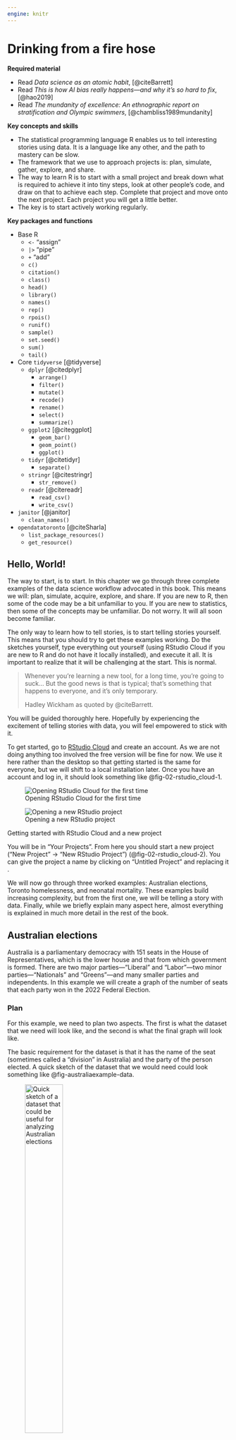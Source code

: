 ```yaml
---
engine: knitr
---
```


# Drinking from a fire hose {#sec-fire-hose}

**Required material**

- Read *Data science as an atomic habit*, [@citeBarrett]
- Read *This is how AI bias really happens---and why it's so hard to fix*, [@hao2019]
- Read *The mundanity of excellence: An ethnographic report on stratification and Olympic swimmers*, [@chambliss1989mundanity]

**Key concepts and skills**

- The statistical programming language R enables us to tell interesting stories using data. It is a language like any other, and the path to mastery can be slow.
- The framework that we use to approach projects is: plan, simulate, gather, explore, and share.
- The way to learn R is to start with a small project and break down what is required to achieve it into tiny steps, look at other people's code, and draw on that to achieve each step. Complete that project and move onto the next project. Each project you will get a little better. 
- The key is to start actively working regularly.

**Key packages and functions**

- Base R
  - `<-` "assign"
  - `|>` "pipe"
  - `+` "add"
  - `c()`
  - `citation()`
  - `class()`
  - `head()`
  - `library()`
  - `names()`
  - `rep()`
  - `rpois()`
  - `runif()`
  - `sample()`
  - `set.seed()`
  - `sum()`
  - `tail()`
- Core `tidyverse` [@tidyverse]
  - `dplyr` [@citedplyr]
    - `arrange()`
    - `filter()`
    - `mutate()`
    - `recode()`
    - `rename()`
    - `select()`
    - `summarize()`
  - `ggplot2` [@citeggplot]
    - `geom_bar()`
    - `geom_point()`
    - `ggplot()`
  - `tidyr` [@citetidyr]
    - `separate()`
  - `stringr` [@citestringr]
    - `str_remove()`
  - `readr` [@citereadr]
    - `read_csv()`
    - `write_csv()`
- `janitor` [@janitor]
  - `clean_names()`
- `opendatatoronto` [@citeSharla]
  - `list_package_resources()`
  - `get_resource()`

## Hello, World!

The way to start, is to start. In this chapter we go through three complete examples of the data science workflow advocated in this book. This means we will: plan, simulate, acquire, explore, and share. If you are new to R, then some of the code may be a bit unfamiliar to you. If you are new to statistics, then some of the concepts may be unfamiliar. Do not worry. It will all soon become familiar. 

The only way to learn how to tell stories, is to start telling stories yourself. This means that you should try to get these examples working. Do the sketches yourself, type everything out yourself (using RStudio Cloud if you are new to R and do not have it locally installed), and execute it all. It is important to realize that it will be challenging at the start. This is normal.

> Whenever you're learning a new tool, for a long time, you're going to suck... But the good news is that is typical; that's something that happens to everyone, and it's only temporary.
>
> Hadley Wickham as quoted by @citeBarrett.

You will be guided thoroughly here. Hopefully by experiencing the excitement of telling stories with data, you will feel empowered to stick with it.

To get started, go to [RStudio Cloud](https://rstudio.cloud/) and create an account. As we are not doing anything too involved the free version will be fine for now. We use it here rather than the desktop so that getting started is the same for everyone, but we will shift to a local installation later. Once you have an account and log in, it should look something like @fig-02-rstudio_cloud-1.

::: {#fig-openrstudio layout-ncol=2 layout-valign="bottom"}

![Opening RStudio Cloud for the first time](figures/02-rstudio_cloud-1.png){#fig-02-rstudio_cloud-1}

![Opening a new RStudio project](figures/02-rstudio_cloud-2.png){#fig-02-rstudio_cloud-2}

Getting started with RStudio Cloud and a new project
:::

You will be in "Your Projects". From here you should start a new project ("New Project" -> "New RStudio Project") (@fig-02-rstudio_cloud-2). You can give the project a name by clicking on "Untitled Project" and replacing it .

We will now go through three worked examples: Australian elections, Toronto homelessness, and neonatal mortality. These examples build increasing complexity, but from the first one, we will be telling a story with data. Finally, while we briefly explain many aspect here, almost everything is explained in much more detail in the rest of the book.


## Australian elections

Australia is a parliamentary democracy with 151 seats in the House of Representatives, which is the lower house and that from which government is formed. There are two major parties---"Liberal" and "Labor"---two minor parties---"Nationals" and "Greens"---and many smaller parties and independents. In this example we will create a graph of the number of seats that each party won in the 2022 Federal Election.

### Plan

For this example, we need to plan two aspects. The first is what the dataset that we need will look like, and the second is what the final graph will look like.

The basic requirement for the dataset is that it has the name of the seat (sometimes called a "division" in Australia) and the party of the person elected. A quick sketch of the dataset that we would need could look something like @fig-australiaexample-data.

::: {#fig-australiaexample layout-ncol=2 layout-valign="bottom"}

![Quick sketch of a dataset that could be useful for analyzing Australian elections](figures/number-of-seats.png){#fig-australiaexample-data width=45%}

![Quick sketch of a possible graph of the number of seats won by each party](figures/possible-seats.png){#fig-australiaexample-graph width=45%}

Sketches of a dataset and graph related to the Australian election
:::

We also need to plan the graph that we are interested in. Given we want to display the number of seats that each party won, a quick sketch of what we might aim for is @fig-australiaexample-graph.

### Simulate

We now simulate some data, to bring some specificity to our sketches.

To get started, within RStudio Cloud, make a new Quarto document ("File" -> "New File" -> "Quarto Document..."). Give it a title, such as "Exploring the 2022 Australian Election", and add your name as author. Leave the other options as their default, and then click "Create". For this example, we will put everything into this one Quarto document. You should save it as "australian_elections.qmd" ("File" -> "Save As...").

Remove almost all the default content, and then beneath the heading material create a new R code chunk ("Code" -> "Insert Chunk") and add preamble documentation that explains:

- the purpose of the document;
- the author and contact details;
- when the file was written or last updated; and
- pre-requisites that the file relies on. 


```r
#| eval: false
#| echo: true

#### Preamble ####
# Purpose: Read in data from the 2022 Australian Election and make a
# graph of the number of seats each party won.
# Author: Rohan Alexander
# Email: rohan.alexander@utoronto.ca
# Date: 1 July 2022
# Prerequisites: Need to know where to get Australian elections data.
```

In R, lines that start with "#" are comments. This means that they are not run as code by R, but are instead designed to be read by humans. Each line of this preamble should start with a "#". Also make it clear that this is the preamble section by surrounding that with "####". The result should look like @fig-quarto-australian-elections-3.

![Screenshot of australian_elections.qmd after initial set-up and with a premable](figures/02-rstudio_cloud-3.png){#fig-quarto-australian-elections-3 width=75% fig-align="center"}

After this we need to set-up the workspace. This involves installing and loading any packages that will be needed. A package only needs to be installed once for each computer, but needs to be loaded each time it is to be used. In this case we are going to use the `tidyverse` [@Wickham2017], and `janitor` [@janitor]. They will need to be installed because this is the first time they are being used, and then each will need to be loaded.

An example of installing the packages follows (excessive comments have been added to be clear about what is going on; in general, this level of commenting is unnecessary). Run this code by clicking the small green arrow associated with the R code chunk (@fig-quarto-australian-elections-4).

```r
#| eval: false
#| echo: true

#### Workspace set-up ####
install.packages("tidyverse") # Do this once per computer
install.packages("janitor") # This also
```

![Screenshot of australian_elections.qmd highlighting the green arrow to run the chunk](figures/02-rstudio_cloud-4.png){#fig-quarto-australian-elections-4 width=75% fig-align="center"}

Now that the packages are installed, they need to be loaded. As that installation step only needs to be done once per computer, that code can be commented out so that it is not accidentally run, but equally could just be removed.

```r
#| echo: true
#| eval: true
#| warning: false
#| message: false

#### Workspace set-up ####
# install.packages("tidyverse") # Could just be removed
# install.packages("janitor") # This also

library(tidyverse) # A collection of data-related packages
library(janitor) # Helps clean datasets
```

We can render the entire document by clicking "Render". When you do this, you may be asked to install some packages. If that happens, then you should agree to this. This will result in a HTML document.

For an introduction to the packages that were just installed, each package contains a help file that provides information about them and their functions. It can be accessed by prepending a question mark to the package name and then running that code in the console. For instance `?tidyverse`.

To simulate our data, we need to create a dataset with two columns: "Division" and "party", and some values for each. In the case of "Division" reasonable values would be a name of one of the 151 Australian divisions. In the case of "party" reasonable values would be one of the following five: "Liberal", "Labor", "National", "Green", "Other". Again, this code can be run by clicking the small green arrow associated with the R code chunk.

```r
#| echo: true
#| eval: true
#| warning: false
#| message: false

simulated_data <-
  tibble(
    # Use 1 through to 151 to represent each division
    "Division" = 1:151,
    # Randomly pick an options, with replacement, 151 times
    "Party" = sample(
      x = c(
        "Liberal",
        "Labor",
        "National",
        "Green",
        "Other"
      ),
      size = 151,
      replace = TRUE
    )
  )

simulated_data
```


At a certain point, your code will not run and you will want to ask others for help. Do not take a screenshot of a small snippet of the code and expect that someone will be able to help based on that. They, almost surely, cannot. Instead, you need to provide them with your whole script in a way that they can run. We will explain what GitHub is more completely in @sec-reproducible-workflows, but for now, if you need help, then you should blindly create a GitHub Gist which will enable you to share your code in a way that is more helpful than taking a screenshot. The first step is to create an account on [GitHub](https://github.com) (@fig-githubone). Thinking about an appropriate username is important because this will become part of your professional profile. So it would make sense to have a username that is professional, independent of any course, and ideally related to your real name. Then look for a "+" in the top right, and then select "New gist" (@fig-githubgistone).

::: {#fig-githubgist layout-ncol=2 layout-nrow=2 layout-valign="bottom"}

![GitHub sign-up screen](figures/github_1.png){#fig-githubone}

![New GitHub Gist](figures/githubgistone.png){#fig-githubgistone}

![Create a public GitHub Gist to share code](figures/githubgisttwo.png){#fig-githubgisttwo}

Creating a Gist to share code when asking for help
:::

From here you should add all of the code to that gist, not just the final bit that is giving an error. And give it a meaningful filename that includes ".R" at the end, for instance, "australian_elections.R". In @fig-githubgisttwo it will turn out that we have incorrect capitalization, `library(Tidyverse)` instead of `library(tidyverse)`.

Click "Create public gist". We can then share the URL to this Gist with whoever we are asking to help, explain what the problem is, and what we are trying to achieve. It will be much easier to help, because all the code is available.





### Acquire

Now we want to get the actual data. The data we need is from the Australian Electoral Commission (AEC), which is the non-partisan agency that organizes Australian federal elections. We can pass a page of their website to `read_csv()` from `readr` [@citereadr]. We do not need to explicitly load `readr` because it is part of the `tidyverse`. The `<-` or "assignment operator" is allocating the output of `read_csv()` to an object called "raw_elections_data". 

::: {.content-visible when-format="pdf"}

```r
#| eval: false
#| echo: true

#### Read in the data ####
raw_elections_data <-
  read_csv(
    file =
      paste0("https://results.aec.gov.au/27966/website/Downloads/",
             "HouseMembersElectedDownload-27966.csv"),
    show_col_types = FALSE,
    skip = 1
  )

# We have read the data from the AEC website. We may like to save
# it in case something happens or they move it.
write_csv(
  x = raw_elections_data,
  file = "australian_voting.csv"
)
```

:::

::: {.content-visible unless-format="pdf"}

```r
#| eval: false
#| echo: true

#### Read in the data ####
raw_elections_data <-
  read_csv(
    file = 
      "https://results.aec.gov.au/27966/website/Downloads/HouseMembersElectedDownload-27966.csv",
    show_col_types = FALSE,
    skip = 1
  )

# We have read the data from the AEC website. We may like to save
# it in case something happens or they move it.
write_csv(
  x = raw_elections_data,
  file = "australian_voting.csv"
)
```

:::

```r
#| eval: false
#| echo: false

# INTERNAL

raw_elections_data <-
  read_csv(
    file =
      "https://results.aec.gov.au/27966/website/Downloads/HouseMembersElectedDownload-27966.csv",
    show_col_types = FALSE,
    skip = 1
  )

write_csv(
  x = raw_elections_data,
  file = here::here("inputs/data/australian_voting.csv")
)
```


```r
#| eval: true
#| echo: false
#| warning: false

raw_elections_data <-
  read_csv(
    here::here("inputs/data/australian_voting.csv"),
    show_col_types = FALSE
  )
```

We can take a quick look at the dataset using `head()` which will show the first six rows, and `tail()` which will show the last six rows.

```r
head(raw_elections_data)
tail(raw_elections_data)
```

We need to clean the data so that we can use it. We are trying to make it similar to the dataset that we thought we wanted in the planning stage. While it is fine to move away from the plan, this needs to be a deliberate, reasoned, decision. After reading in the dataset that we saved, the first thing that we will do is adjust the names of the variables. We will do this using `clean_names()` from `janitor` [@janitor].

```r
#| echo: false
#| eval: true

#### Basic cleaning ####
raw_elections_data <-
  read_csv(
    file = here::here("inputs/data/australian_voting.csv"),
    show_col_types = FALSE
  )
```

```r
#| echo: true
#| eval: false

#### Basic cleaning ####
raw_elections_data <-
  read_csv(
    file = "australian_voting.csv",
    show_col_types = FALSE
  )
```

```r
#| echo: true
#| eval: true

# Make the names easier to type
cleaned_elections_data <-
  clean_names(raw_elections_data)

# Have a look at the first six rows
head(cleaned_elections_data)
```

The names are faster to type because RStudio will auto-complete them. To do this, we begin typing the name of a column and then use "tab" to complete it.

There are many columns in the dataset, and we are primarily interested in two: "division_nm", and "party_nm". We can choose certain columns of interest with `select()` from `dplyr` [@citedplyr] which we loaded as part of the `tidyverse`. The "pipe operator", `|>`, pushes the output of one line to be the first input of the function on the next line. 

```r
#| echo: true
#| eval: true

cleaned_elections_data <-
  cleaned_elections_data |>
  # Select only certain columns
  select(
    division_nm,
    party_nm
  )

# Have a look at the first six rows
head(cleaned_elections_data)
```

Some of the names of the columns are still not obvious because they are abbreviated. We can look at the names of the columns in this dataset with `names()`. And we can change the names using `rename()` from `dplyr` [@citedplyr].

```r
names(cleaned_elections_data)
```

```r
cleaned_elections_data <-
  cleaned_elections_data |>
  rename(
    division = division_nm,
    elected_party = party_nm
  )

head(cleaned_elections_data)
```

We could now look at the unique values in the "elected_party" column using `unique()`.

```r
cleaned_elections_data$elected_party |>
  unique()
```

<!-- We can see that we have the surname of the elected candidate, followed by a comma, followed by their first name, followed by a space, followed by the name of the party in both English and French, separated by a slash. We can break-up this column into its pieces using `separate()` from `tidyr` [@citetidyr]. -->

<!-- ```{r} -->
<!-- cleaned_elections_data <-  -->
<!--   cleaned_elections_data |>  -->
<!--   # Separate the column into two based on the slash -->
<!--   separate(col = elected_candidate, -->
<!--            into = c("Other", "party"), -->
<!--            sep = "/") |>  -->
<!--   # Remove the "Other" column -->
<!--   select(-other) -->

<!-- head(cleaned_elections_data) -->
<!-- ``` -->

As there is more detail in this than we wanted, we may want to simplify the party names to match what we simulated, using `recode()` from `dplyr` [@citedplyr].

```r
cleaned_elections_data <-
  cleaned_elections_data |>
  mutate(
    elected_party =
      recode(
        elected_party,
        "Australian Labor Party" = "Labor",
        "Liberal National Party of Queensland" = "Liberal",
        "The Nationals" = "Nationals",
        "The Greens" = "Greens",
        "Independent" = "Other",
        "Katter's Australian Party (KAP)" = "Other",
        "Centre Alliance" = "Other"
      )
  )

head(cleaned_elections_data)
```

Our data now matches our plan (@fig-australiaexample-data) pretty well. For every electoral division we have the party of the person that won it. 

Having now nicely cleaned the dataset, we should save it, so that we can start with that cleaned dataset in the next stage. We should make sure to save it under a new file name so we are not replacing the raw data, and so that it is easy to identify the cleaned dataset later.

```r
#| echo: true
#| eval: false

write_csv(
  x = cleaned_elections_data,
  file = "cleaned_elections_data.csv"
)
```

```r
#| echo: false
#| eval: true

write_csv(
  cleaned_elections_data,
  here::here("outputs/data/cleaned_elections_data.csv")
)
```

### Explore 

We may now like to explore the dataset that we created. One way to better understand a dataset is to make a graph. In particular, here we would like to build the graph that we planned in @fig-australiaexample-graph.

First, we read in the dataset that we just created. 

```r
#| echo: false
#| eval: true

# Internal
cleaned_elections_data <-
  read_csv(
    file = "outputs/data/cleaned_elections_data.csv",
    show_col_types = FALSE
  )
```

```r
#| echo: true
#| eval: false

#### Read in the data ####
cleaned_elections_data <-
  read_csv(
    file = "cleaned_elections_data.csv",
    show_col_types = FALSE
  )
```

We can get a quick count of how many seats each party won using `count()` from `dplyr` [@citedplyr].

```r
#| echo: true
#| eval: true
#| warning: false

cleaned_elections_data |>
  count(elected_party)
```

To build the graph that we are interested in, we use `ggplot2` [@citeggplot] which is part of the `tidyverse`. The key aspect of this package is that we build graphs by adding layers using "+", which we call the "add operator". In particular we will create a bar chart using `geom_bar()` from `ggplot2` [@citeggplot].

```r
#| echo: true
#| eval: true
#| warning: false

cleaned_elections_data |>
  ggplot(aes(x = elected_party)) + # aes abbreviates "aesthetics" 
  # and enables us to specify the x axis variable
  geom_bar()
```

This accomplishes what we set out to do. But we can make it look a bit nicer by modifying the default options and improving the labels (@fig-canadanice).

```r
#| label: fig-canadanice
#| echo: true
#| eval: true
#| warning: false
#| fig-cap: "Number of seats won, by political party, at the 2022 Australian Federal Election"

cleaned_elections_data |>
  ggplot(aes(x = elected_party)) +
  geom_bar() +
  theme_minimal() + # Make the theme neater
  labs(
    x = "Party",
    y = "Number of seats"
  ) # Make the labels more meaningful
```


### Share

To this point we have downloaded some data, cleaned it, and made a graph. We would typically need to communicate what we have done at some length. In this case, we can write a few paragraphs about what we did, why we did it, and what we found to conclude our workflow. An example follows.

> Australia is a parliamentary democracy with 151 seats in the House of Representatives, which is the house from which government is formed. There are two major parties---"Liberal" and "Labor"---two minor parties---"Nationals" and "Greens"---and many smaller parties. The 2022 Federal Election occurred on 21 May, and around 15 million votes were cast. We were interested in the number of seats that were won by each party.
>
> We downloaded the results, on a seat-specific basis, from the Australian Electoral Commission website. We cleaned and tidied the dataset using the statistical programming language R [@citeR] including the `tidyverse` [@tidyverse] and `janitor` [@janitor]. We then created a graph of the number of seats that each political party won (@fig-canadanice).
>
> We found that the Labor Party won 77 seats, followed by the Liberal Party with 48 seats. The minor parties won the following number of seats: Nationals, 10 seats and the Greens, 4 seats. Finally, there were 10 Independents elected as well as candidates from a few other parties.
>
> The distribution of seats is skewed toward the two major parties which could reflect relatively stable preferences on the part of Australian voters, or possibly inertia due to the benefits of already being a major party such a national network and funding, or some other reason. A better understanding of the reasons for this distribution are of interest in future work. While the dataset consists of everyone who voted, it worth noting that in Australia some are systematically excluded from voting; and it is much difficult for some to vote than others.


## Toronto homelessness

Toronto has a large homeless population [@torontohomeless]. Freezing winters mean it is important there are enough places in shelters. In this example we will make a table of shelter usage in 2021 to compare average use in each month. Our expectation is that there is greater usage in the colder months, for instance, December, compared with warmer months, for instance, July.


### Plan

The dataset that we are interested in would need to have date, the shelter, and the number of beds that were occupied that night. A quick sketch of a dataset that would work is @fig-torontohomeless-data.

::: {#fig-torontohomeless layout-ncol=2}

![Quick sketch of a dataset that could be useful for understanding shelter usage in Toronto](figures/IMG_1817.png){#fig-torontohomeless-data width=50%}

![Quick sketch of a table of the average number of beds occupied each month](figures/IMG_1818.png){#fig-torontohomeless-table width=50%}

Sketches of a dataset and table related to the homelessness in Toronto
:::

We are interested in creating a table that has the monthly average number of beds occupied each night. The table would probably look something like @fig-torontohomeless-table.


### Simulate

The next step is to simulate some data that could resemble our dataset. Simulation provides us with an opportunity to think deeply about our data generating process.

In RStudio Cloud make a new Quarto Document, save it, and make a new R code chunk and add preamble documentation. Then install and/or load the packages that are needed. We will again use `tidyverse` [@Wickham2017], and `janitor` [@janitor]. As those were installed earlier, they do not need to be installed again. In this example we will also use `lubridate` [@GrolemundWickham2011], which is part of the `tidyverse` and so it does not need to be installed independently. We will also use `opendatatoronto` [@citeSharla], and `knitr` [@citeknitr] and these will need to be installed. 

```r
#| eval: false
#| echo: true

#### Preamble ####
# Purpose: Get data on 2021 homeless shelter usage and make table
# Author: Rohan Alexander
# Email: rohan.alexander@utoronto.ca
# Date: 1 July 2022
# Prerequisites: -

#### Workspace set-up ####
install.packages("opendatatoronto")
install.packages("lubridate")
install.packages("knitr")

library(knitr)
library(janitor)
library(lubridate)
library(opendatatoronto)
library(tidyverse)
```

```r
#| echo: false
#| eval: true
#| warning: false
#| message: false

library(knitr)
library(janitor)
library(lubridate)
library(opendatatoronto)
library(tidyverse)
```

To add a bit more detail to the earlier example, packages contain code that other people have written. There are a few common ones that you will see regularly, especially the `tidyverse`. To use a package, we must first install it and then we need to load it. A package only needs to be installed once per computer but must be loaded every time. This means the packages that we installed earlier do not need to be reinstalled here.

:::{.callout-note}
## Shoulders of giants

Dr Robert Gentleman and Dr Ross Ihaka are the co-creators of R. 

After taking a PhD in Statistics from the University of Washington in 1988, Robert moved to the University of Auckland, then went onto various roles including 23andMe and is now the Executive Director of the Center for Computational Biomedicine at Harvard Medical School. 

Ross took a PhD in Statistics from the University of California, Berkeley, in 1985, a thesis titled 'Ruaumoko', which is the Māori god of earthquakes. He then moved to the University of Auckland where he remained for his entire career. He was awarded the Pickering Medal in 2008 by the Royal Society of New Zealand Te Apārangi.
:::

Given that people freely gave up their time to make R and the packages that we use, it is important to cite them. To get the information that is needed, we use `citation()`. When run without any arguments, that provides the citation information for R itself, and when run with an argument that is the name of a package, it provides the citation information for that package.

```r
citation() # Get the citation information for R
citation("ggplot2") # Get citation information for a package
```

Turning to the simulation, we need three columns: "date", "shelter", and "occupancy". This example will build on the earlier one by adding a seed using `set.seed()`. A seed enables us to always generate the same random data whenever we run the same code. Any integer can be used as the seed. In this case the seed will be 853. If you use that as your seed, then you should get the same random numbers as in this example. If you use a different seed, then you should expect different random numbers. Finally, we use `rep()` to repeat something a certain number of times. For instance, we repeat "Shelter 1", 365 times which accounts for about a year.

```r
#| echo: true
#| eval: true
#| warning: false
#| message: false

#### Simulate ####
set.seed(853)

simulated_occupancy_data <-
  tibble(
    date = rep(x = as.Date("2021-01-01") + c(0:364), times = 3),
    # Based on Eddelbuettel: https://stackoverflow.com/a/21502386
    shelter = c(
      rep(x = "Shelter 1", times = 365),
      rep(x = "Shelter 2", times = 365),
      rep(x = "Shelter 3", times = 365)
    ),
    number_occupied =
      rpois(
        n = 365 * 3,
        lambda = 30
      ) # Draw 1,095 times from the Poisson distribution
  )

head(simulated_occupancy_data)
```

In this simulation we first create a list of all the dates in 2021. We repeat that list three times. We assume data for three shelters for every day of the year. To simulate the number of beds that are occupied each night, we draw from a Poisson distribution, assuming a mean number of 30 beds occupied per shelter, although this is just an arbitrary choice. By way of background, a Poisson distribution is often used when we have count data, and we return to it in @sec-its-just-a-linear-model. 

### Acquire

We use data made available about Toronto homeless shelters by the City of Toronto. The premise of the data is that each night at 4am a count is made of the occupied beds. To access the data, we use `opendatatoronto` [@citeSharla] and then save our own copy. 


::: {.content-visible when-format="pdf"}

```r
#| eval: false
#| echo: true

#### Acquire ####
toronto_shelters <-
  # Each package is associated with a unique id  found in the "For 
  # Developers" tab of the relevant page from Open Data Toronto
  list_package_resources("21c83b32-d5a8-4106-a54f-010dbe49f6f2") |>
  # Within that package, we are interested in the 2021 dataset
  filter(name == 
    "daily-shelter-overnight-service-occupancy-capacity-2021") |>
  # Having reduced the dataset to one row we can get the resource
  get_resource()

write_csv(
  x = toronto_shelters,
  file = "toronto_shelters.csv"
)

head(toronto_shelters)
```

:::

::: {.content-visible unless-format="pdf"}

```r
#| eval: false
#| echo: true

#### Acquire ####
toronto_shelters <-
  # Each package is associated with a unique id  found in the "For 
  # Developers" tab of the relevant page from Open Data Toronto
  # https://open.toronto.ca/dataset/daily-shelter-overnight-service-occupancy-capacity/
  list_package_resources("21c83b32-d5a8-4106-a54f-010dbe49f6f2") |>
  # Within that package, we are interested in the 2021 dataset
  filter(name == 
    "daily-shelter-overnight-service-occupancy-capacity-2021") |>
  # Having reduced the dataset to one row we can get the resource
  get_resource()

write_csv(
  x = toronto_shelters,
  file = "toronto_shelters.csv"
)

head(toronto_shelters)
```

:::



```r
#| eval: false
#| echo: false
#| warning: false

write_csv(
  x = toronto_shelters,
  file = here::here("inputs/data/toronto_shelters.csv")
)
```

```r
#| eval: true
#| echo: false
#| warning: false

toronto_shelters <-
  read_csv(
    here::here("inputs/data/toronto_shelters.csv"),
    show_col_types = FALSE
  )

head(toronto_shelters)
```

Not much needs to be done to this to make it similar to the dataset that we were interested in (@fig-torontohomeless-data). We need to change the names to make them easier to type using `clean_names()`, and reduce the columns to only those that are relevant using `select()`. 

```r
toronto_shelters_clean <-
  clean_names(toronto_shelters) |>
  select(occupancy_date, id, occupied_beds)

head(toronto_shelters_clean)
```

All that remains is to save the cleaned dataset.

```r
#| eval: false
#| echo: true
#| warning: false

write_csv(
  x = toronto_shelters_clean,
  file = "cleaned_toronto_shelters.csv"
)
```

```r
#| eval: true
#| echo: false
#| warning: false

write_csv(
  x = toronto_shelters_clean,
  file = here::here("outputs/data/cleaned_toronto_shelters.csv")
)
```

### Explore

First, we load the dataset that we just created. 

```r
#| echo: false
#| eval: true

toronto_shelters_clean <-
  read_csv(
    "outputs/data/cleaned_toronto_shelters.csv",
    show_col_types = FALSE
  )
```

```r
#| echo: true
#| eval: false

#### Explore ####
toronto_shelters_clean <-
  read_csv(
    "cleaned_toronto_shelters.csv",
    show_col_types = FALSE
  )
```

The dataset contains records on a daily basis for each shelter. We are interested in understanding average usage for each month. To do this, we need to add a month column, which we do using `month()` from `lubridate` [@GrolemundWickham2011]. By default, `month()` provides the number of the month, and so we include two arguments "label" and "abbr" to get the full name of the month. We remove rows that do not have any data for the number of beds using `drop_na()` from `tidyr`, which is part of the `tidyverse`. We will do this here unthinkingly just because our focus is on getting started, but this is an important decision that we talk more about in @sec-farm-data and would normally require extensive justification. And we then create a summary statistic on the basis of monthly groups, using `summarize()` from `dplyr` [@citedplyr]. We use `kable()` from `knitr` [@citeknitr] to create a table.

```r
toronto_shelters_clean |>
  mutate(occupancy_month = month(
    occupancy_date,
    label = TRUE,
    abbr = FALSE
  )) |>
  drop_na(occupied_beds) |> # We only want rows that have data
  group_by(occupancy_month) |> # We want the occupancy by month
  summarize(number_occupied = mean(occupied_beds)) |>
  kable()
```

As with before, this looks fine, and achieves what we set out to do. But we can make some tweaks to the defaults to make it look even better (@tbl-homelessoccupancy). We can add a caption, make the column names easier to read, only show an appropriate level of decimal places, and improve the formatting.

```r
#| label: tbl-homelessoccupancy
#| tbl-cap: "Homeless shelter usage in Toronto in 2021"

toronto_shelters_clean |>
  mutate(occupancy_month = month(
    occupancy_date,
    label = TRUE,
    abbr = FALSE
  )) |>
  drop_na(occupied_beds) |>
  group_by(occupancy_month) |>
  summarize(number_occupied = mean(occupied_beds)) |>
  kable(
    col.names = c(
      "Month",
      "Average daily number of occupied beds"
    ),
    digits = 1,
    booktabs = TRUE,
    linesep = ""
  )
```


### Share

We need to write a few brief paragraphs about what we did, why we did it, and what we found to sum up our work. An example follows.

> Toronto has a large homeless population. Freezing winters mean it is critical there are enough places in shelters. We are interested to understand how usage of shelters changes in colder months, compared with warmer months. 
> 
> We use data provided by the City of Toronto about Toronto homeless shelter bed occupancy. Specifically, at 4am each night a count is made of the occupied beds. We are interested in averaging this over the month. We cleaned, tidied, and analyzed the dataset using the statistical programming language R [@citeR] as well as the `tidyverse` [@Wickham2017], `janitor` [@janitor], `opendatatoronto` [@citeSharla], `lubridate` [@GrolemundWickham2011], and `knitr` [@citeknitr]. We then made a table of the average number of occupied beds each night for each month (@tbl-homelessoccupancy).
> 
> We found that the daily average number of occupied beds was higher in December 2021 than July 2021, with 34 occupied beds in December, compared with 30 in July (@tbl-homelessoccupancy). More generally, there was a steady increase in the daily average number of occupied beds between July and December, with a slight overall increase each month. 
>
> The dataset is on the basis of shelters, and so our results may be skewed by changes that are specific to especially large or small shelters. It may be that specific shelters are particularly attractive in colder months. Additionally, we were concerned with counts of the number of occupied beds, but if the supply of beds changes over the season, then an additional statistic of interest would be proportion occupied.

Although this example is only a few paragraphs, it could be reduced to form an abstract, or increased to form a full report, for instance, by expanding each paragraph into a section. The first paragraph is a general overview, the second focuses on the data, the third on the results, and the fourth is a discussion. 


## Neonatal mortality

Neonatal mortality refers to a death that occurs within the first month of life, and in particular, the neonatal mortality rate (NMR) is the number of neonatal deaths per 1,000 live births [@unigme]. The Third Sustainable Development Goal calls for a reduction in NMR to 12. In this example we will create a graph of the estimated NMR for the past fifty years for: Argentina, Australia, Canada, and Kenya.

### Plan

For this example, we need to think about what our dataset should look like, and what the graph should look like.

The dataset needs to have columns that specify the country, and the year. It also needs to have a column with the NMR estimate for that year for that country. Roughly, it should look like @fig-nmrexample-data.

::: {#fig-nmrexample layout-ncol=2}

![Quick sketch of a potentially useful NMR dataset](figures/IMG_1812.png){#fig-nmrexample-data width=40%}

![Quick sketch of a graph of NMR by country over time](figures/IMG_1813.png){#fig-nmrexample-graph width=50%}

Sketches of a dataset and graph related to the neonatal mortality rate (NMR)
:::

We are interested to make a graph with year on the x-axis and estimated NMR on the y-axis. Each country should have its own series. A quick sketch of what we are looking for is @fig-nmrexample-graph.

### Simulate

We would like to simulate some data that aligns with our plan. In this case we will need three columns: country, year, and NMR.

Within RStudio Cloud, make a new Quarto Document and save it. Add preamble documentation and set-up the workspace. We will use `tidyverse` [@Wickham2017], `janitor` [@janitor], and `lubridate` [@GrolemundWickham2011].

```r
#| eval: false
#| echo: true

#### Preamble ####
# Purpose: Obtain and prepare data about neonatal mortality for four
# countries for the past fifty years and create a graph.
# Author: Rohan Alexander
# Email: rohan.alexander@utoronto.ca
# Date: 1 July 2022
# Prerequisites: -

#### Workspace set-up ####
library(janitor)
library(lubridate)
library(tidyverse)
```

```r
#| echo: false
#| eval: true
#| warning: false
#| message: false

library(janitor)
library(lubridate)
library(tidyverse)
```

The code contained in packages can change from time to time as the authors update it and release new versions. We can see which version of a package we are using with `packageVersion()`. For instance, we are using version 1.3.1 of the `tidyverse` and version 2.1.0 of `janitor`.

```r
packageVersion("tidyverse")
packageVersion("janitor")
```

To update the version of all of the packages that we have installed, we use `update.packages()`. We can use `tidyverse_update()` to just install the `tidyverse` packages.

```r
#| echo: true
#| eval: false
#| warning: false
#| message: false

update.packages()
```

This does not need to be run, say, every day, but from time-to-time it is worth updating packages. While many packages take care to ensure backward compatibility, at a certain point this does not become reasonable, and so it is important to be aware that updating packages can result in old code needing to be re-written. There are tools aimed at loading particular versions to help reproducibility which we cover in @sec-reproducible-workflows.

Returning to the simulation, we repeat the name of each country 50 times with `rep()`, and enable the passing of 50 years. Finally, we draw from the uniform distribution with `runif()` to simulate an estimated NMR value for that year for that country.

```r
#| echo: true
#| eval: true
#| warning: false
#| message: false

#### Simulate data ####
set.seed(853)

simulated_nmr_data <-
  tibble(
    country =
      c(
        rep("Argentina", 50),
        rep("Australia", 50),
        rep("Canada", 50),
        rep("Kenya", 50)
      ),
    year =
      rep(c(1971:2020), 4),
    nmr =
      runif(
        n = 200,
        min = 0,
        max = 100
      )
  )

head(simulated_nmr_data)
```

While this simulation works, it would be time-consuming and error-prone if we decided that instead of fifty years, we were interested in simulating, say, sixty years. One way to make this easier is to replace all instances of 50 with a variable.

```r
#| echo: true
#| eval: true
#| warning: false
#| message: false

#### Simulate data ####
set.seed(853)

number_of_years <- 50

simulated_nmr_data <-
  tibble(
    country =
      c(
        rep("Argentina", number_of_years),
        rep("Australia", number_of_years),
        rep("Canada", number_of_years),
        rep("Kenya", number_of_years)
      ),
    year =
      rep(c(1:number_of_years + 1970), 4),
    nmr =
      runif(
        n = number_of_years * 4,
        min = 0,
        max = 100
      )
  )

head(simulated_nmr_data)
```

The result will be the same, but now if we want to change from fifty to sixty years, we only have to make the change in one place.

We can have confidence in this simulated dataset because it is relatively straight-forward, and we wrote the code for it. But when we turn to the real dataset, it is more difficult to be sure that it is what it claims to be. Even if we trust the data, it is important that we can share that confidence with others. One way forward is to establish some checks that prove our data are as they should be. For instance, we expect: 

1. That "country" is exclusively one of these four: "Argentina", "Australia", "Canada", or "Kenya".
2. Conversely, "country" contains all those four countries.
3. That "year" is no smaller than 1971 and no larger than 2020, and is an integer, not a letter or a number with decimal places.
4. That "nmr" is a value somewhere between 0 and 1,000, and is a number.

We can write a series of tests based on these features, that we expect that dataset to pass.

```r
simulated_nmr_data$country |>
  unique() == c(
  "Argentina",
  "Australia",
  "Canada",
  "Kenya"
)

simulated_nmr_data$country |>
  unique() |>
  length() == 4

simulated_nmr_data$year |> min() == 1971

simulated_nmr_data$year |> max() == 2020

simulated_nmr_data$nmr |> min() >= 0

simulated_nmr_data$nmr |> max() <= 1000

simulated_nmr_data$nmr |> class() == "numeric"
```

Having passed these tests, we can have confidence in the simulated dataset. More importantly, we can apply these tests to the real dataset. This enables us to have greater confidence in that dataset and to share that confidence with others.

### Acquire

The UN Inter-agency Group for Child Mortality Estimation (IGME) [provides](https://childmortality.org/) estimates of the NMR that we can download and save.


::: {.content-visible when-format="pdf"}

```r
#| eval: false
#| echo: true
#| warning: false

#### Acquire data ####
raw_igme_data <-
  read_csv(
    file =
      paste0("https://childmortality.org/",
             "wp-content/uploads/2021/09/UNIGME-2021.csv"),
    show_col_types = FALSE
  )

write_csv(
  x = raw_igme_data,
  file = "igme.csv"
)
```

:::

::: {.content-visible unless-format="pdf"}

```r
#| eval: false
#| echo: true
#| warning: false

#### Acquire data ####
raw_igme_data <-
  read_csv(
    file =
      "https://childmortality.org/wp-content/uploads/2021/09/UNIGME-2021.csv",
    show_col_types = FALSE
  )

write_csv(
  x = raw_igme_data,
  file = "igme.csv"
)
```

:::



```r
#| eval: true
#| echo: false
#| warning: false

raw_igme_data <-
  read_csv(
    here::here("dont_push/igme.csv"),
    show_col_types = FALSE
  )
```

With established data, such as this, it can be useful to examine the codebook of reference materials about the data. In this case, a codebook is available [here](https://childmortality.org/wp-content/uploads/2021/03/CME-Info_codebook_for_downloads.xlsx). After this we can take a quick look at the dataset to get a better sense of it. We might be interested in what the dataset seems to look like (using `head()` and `tail()`), and what the names of the columns are (using `names()`).

```r
head(raw_igme_data)
names(raw_igme_data)
```

We would like to clean up the names and only keep the rows and columns that we are interested in. Based on our plan, we are interested in rows where "Sex" is "Total", "Series Name" is "UN IGME estimate", "Geographic area" is one of "Argentina", "Australia", "Canada", and "Kenya", and the "Indicator" is "Neonatal mortality rate". After this we are interested in just a few columns: "geographic_area", "time_period", and "obs_value".

```r
#| echo: true
#| eval: true

cleaned_igme_data <-
  clean_names(raw_igme_data) |>
  filter(
    sex == "Total",
    series_name == "UN IGME estimate",
    geographic_area %in%
      c("Argentina", "Australia", "Canada", "Kenya"),
    indicator == "Neonatal mortality rate"
  ) |>
  select(
    geographic_area,
    time_period,
    obs_value
  )

head(cleaned_igme_data)
```

Finally, we need to fix two final aspects: the class of "time_period" is character when we need it to be a year, and the name of "obs_value" should be "nmr" to be more informative.

```r
cleaned_igme_data <-
  cleaned_igme_data |>
  mutate(
    time_period = str_remove(time_period, "-06"),
    time_period = as.integer(time_period)
  ) |>
  filter(time_period >= 1971) |>
  rename(
    nmr = obs_value,
    year = time_period,
    country = geographic_area
  )

head(cleaned_igme_data)
```

Finally, we can check that our dataset passes the tests that we developed based on the simulated dataset.

```r
# Test the cleaned dataset
cleaned_igme_data$country |>
  unique() == c(
  "Argentina",
  "Australia",
  "Canada",
  "Kenya"
)

cleaned_igme_data$country |>
  unique() |>
  length() == 4

cleaned_igme_data$year |> min() == 1971

cleaned_igme_data$year |> max() == 2020

cleaned_igme_data$nmr |> min() >= 0

cleaned_igme_data$nmr |> max() <= 1000

cleaned_igme_data$nmr |> class() == "numeric"
```

All that remains is to save the nicely cleaned dataset.

```r
#| eval: false
#| echo: true
#| warning: false

write_csv(
  x = cleaned_igme_data,
  file = "cleaned_igme_data.csv"
)
```

```r
#| eval: true
#| echo: false
#| warning: false

write_csv(
  x = cleaned_igme_data,
  file = here::here("outputs/data/cleaned_igme_data.csv")
)
```

### Explore

We would like to make a graph of estimated NMR using the cleaned dataset. First, we read in the dataset.

```r
#| echo: false
#| eval: true

cleaned_igme_data <-
  read_csv(
    "outputs/data/cleaned_igme_data.csv",
    show_col_types = FALSE
  )
```

```r
#| echo: true
#| eval: false

#### Explore ####
cleaned_igme_data <-
  read_csv(
    file = "cleaned_igme_data.csv",
    show_col_types = FALSE
  )
```

We can now make the graph that we are interested in (@fig-nmrgraph). We are interested in showing how NMR has changed over time and the differences between countries.

```r
#| label: fig-nmrgraph
#| echo: true
#| eval: true
#| warning: false
#| fig-cap: "Neonatal Mortality Rate (NMR), for Argentina, Australia, Canada, and Kenya (1971-2020)"

cleaned_igme_data |>
  ggplot(aes(x = year, y = nmr, color = country)) +
  geom_point() +
  theme_minimal() +
  labs(
    x = "Year",
    y = "Neonatal Mortality Rate (NMR)",
    color = "Country"
  ) +
  scale_color_brewer(palette = "Set1")
```


### Share

To this point we downloaded some data, cleaned it, wrote some tests, and made a graph. We would typically need to communicate what we have done at some length. In this case, we will write a few paragraphs about what we did, why we did it, and what we found. 

> Neonatal mortality refers to a death that occurs within the first month of life. In particular, the neonatal mortality rate (NMR) is the number of neonatal deaths per 1,000 live births. We obtain estimates for NMR for four countries---Argentina, Australia, Canada, and Kenya---over the past fifty years.
> 
> The UN Inter-agency Group for Child Mortality Estimation (IGME) provides estimates of the NMR at the website: https://childmortality.org/. We downloaded their estimates then cleaned and tidied the dataset using the statistical programming language R [@citeR].
> 
> We found considerable change in the estimated NMR over time and between the four countries of interest (@fig-nmrgraph). We found that the 1970s tended to be associated with reductions in the estimated NMR. Australia and Canada were estimated to have a low NMR at that point and remained there through 2020, with further slight reductions. The estimates for Argentina and Kenya continued to have substantial reductions through 2020.
> 
> Our results suggest considerable improvements in estimated NMR over time. But it is worth emphasizing that estimates of the NMR are based on a statistical model and underlying data. The dual burden of data is that often high-quality data are less easily available for groups, in this case countries, with worse outcomes. Our conclusions are subject to the model that underpins the estimates, and the quality of the underlying data and we did not independently verify either of these. 



## Concluding remarks

We have covered a lot of ground in this chapter, and it is normal to have not followed it all if you are new to R. The best way to proceed would be to go through each of the three case-studies in your own time. Type all the code out yourself, rather than copy-pasting, and run it bit by bit, even if you do not entirely understand what it is doing. Then try to add your own comments to it.

It is also the case that it is not necessary to fully understand everything in this chapter at this point. Some students find it best to continue going through the next few chapters of this book, and return to this one from time to time.



## Exercises and tutorial

### Exercises {.unnumbered}

1. *(Plan)* Consider the following scenario: *Every day for a year a person records whether they donated $1, $2, or $3, to a homeless person that they pass as they leave their apartment building.* Please sketch what that dataset could look like, and then sketch a graph that you could build to show all observations.
2. *(Simulate)* Please further consider the scenario described and decide which of the following could be used to simulate the situation (select all that apply)?
    a. `runif(n = 365, min = 1, max = 3) |> floor()`
    b.  `runif(n = 365, min = 1, max = 4) |> floor()`
    c.  `sample(x = 1:3, size = 365, replace = TRUE)`
    d. `sample(x = 1:3, size = 365, replace = FALSE)`
3. *(Acquire)* Please identify one possible source of actual data about the amount of money that is donated to charity in a country that you are interested in.
4. *(Explore)* Assume that `ggplot2` is loaded and the dataset "donations" has the column "amount". Which of the following would result in a bar chart (pick one)?
    a.  `donations |> geom_bar(aes(x = amount)) + ggplot()`
    b. `amount |> geom_bar(aes(x = donations)) + ggplot()`
    c. `donations |> ggplot(aes(x = amount)) + geom_bar()`
    d. `amount |> ggplot(aes(x = donations)) + geom_bar()`
5. *(Communicate)* Please write two paragraphs as if you had gathered data from that source, and had built a graph. The exact details contained in the paragraphs do not have to be factual (i.e. you do not actually have to get the data nor create the graphs).
6. Following @citeBarrett, please write a stack of four or five atomic habits, related to learning data science, that you could implement this week.
7. What is not one of the four challenges for mitigating bias mentioned in @hao2019 (pick one)? 
    a. Unknown unknowns. 
    b. Imperfect processes. 
    c. The definitions of fairness. 
    d. Lack of social context. 
    e. Disinterest given profit considerations.
8. When was the dataset that underpins @chambliss1989mundanity collected (pick one)? 
    a. August 1983 to August 1984
    b. January 1983 to August 1984
    c. January 1983 to January 1984
    d. August 1983 to January 1984
9. When @chambliss1989mundanity talks of stratification, what is he talking about?
10. How does @chambliss1989mundanity define "excellence" (pick one)?
    a. Prolonged performance at world-class level.
    b. All Olympic medal winners.
    c. Consistent superiority of performance.
    d. All national-level athletes.
11. Think about the following quote from @chambliss1989mundanity [p.81] and list three small skills or activities that could help you achieve excellence in data science.

> Excellence is mundane. Superlative performance is really a confluence of dozens of small skills or activities, each one learned or stumbled upon, which have been carefully drilled into habit and then are fitted together in a synthesized whole. There is nothing extraordinary or super-human in any one of those actions; only the fact that they are done consistently and correctly, and all together, produce excellence.

12. Which of the following are arguments for `read_csv()` from `readr` [@citereadr] (select all that apply)? (Hint: You can access the help for the function with `?readr::read_csv()`.)
    a. "all_cols"
    b. "file"
    c. "show_col_types"
    d. "number"
13. We used `rpois()` and `runif()` to draw from the Poisson and Uniform distributions, respectively. Which of the following can be used to draw from the Normal and Binomial distributions (select all that apply)?
    a. `rnormal()` and `rbinom()`
    b. `rnorm()` and `rbinomial()`
    c. `rnormal()` and `rbinomial()`
    d.  `rnorm()` and `rbinom()`
14. We used `rpois()` and `runif()` to draw from the Poisson and Uniform distributions, respectively. Which of the following can be used to draw from the Exponential and Cauchy distributions (select all that apply)?
    a. `rexp()` and `rcau()`
    b. `rexpon()` and `rcauchy()`
    c.  `rexp()` and `rcauchy()`
    d. `rexpon()` and `rcau()`
15. What is the result of `sample(x = letters, size = 2)` when the seed is set to "853"? What about when the seed is set to "1234" (pick one)?
    a.  '"i" "q"' and '"p" "v"'
    b. '"e" "l"' and '"e" "r"'
    c. '"i" "q"' and '"e" "r"'
    d. '"e" "l"' and '"p" "v"'
16. Which function provides the recommended citation to cite R (pick one)? 
    a. `cite("R")`. 
    b. `cite()`.
    c. `citation("R")`.
    d. `citation()`.
17. How do we get the citation information for `opendatatoronto` (pick one)?
    a. cite()
    b. citation()
    c. cite("opendatatoronto")
    d. citation("opendatatoronto")
18. Which argument needs to be changed to change the headings in `kable()` from `knitr` [@citeknitr] (pick one)?
    a. "booktabs"
    b. "col.names"
    c. "digits"
    d. "linesep"
    e. "caption"
19. Which function is used to update packages (pick one)? 
    a. `update.packages()`
    b. `upgrade.packages()`
    c. `revise.packages()`
    d. `renovate.packages()`
20. What are some features that we might typically expect of a column that claimed to be a year (select all that apply)? 
    a. The class is "character".
    b. There are no negative numbers.
    c. There are letters in the column.
    d. Each entry has four digits.
21. Please consider @hao2019 and demonstrate a correspondence between the workflow steps and the stages that bias can enter as discussed by @hao2019. Then extend @hao2019 somehow to ensure it is clear that this is not a problem isolated to AI (for instance you may like to link it to @kennedy2020using).
21. Please consider the following code, add a small mistake to it, and then create a GitHub Gist that contains all of the code, and submit the URL.

```r
#| eval: false
#| include: true

library(tidyverse)

midwest |>
  ggplot(aes(x = poptotal, y = popdensity, color = state)) +
  geom_point() +
  scale_x_log10() +
  scale_y_log10()
```



### Tutorial {.unnumbered}

The purpose of this tutorial is to provide an opportunity to do a small self-contained project. We will redo the Australian Elections worked example, but for Canada.

Canada is a parliamentary democracy with 338 seats in the House of Commons, which is the lower house and that from which government is formed. There are two major parties -- "Liberal" and "Conservative" -- three minor parties -- "Bloc Québécois", "New Democratic", and "Green" -- and many smaller parties and independents. In this example we will create a graph of the number of seats that each party won in the 2021 Federal Election.

Begin by planning what the dataset that we need will look like, and what the final graph will look like. The basic requirement for the dataset is that it has the name of the seat (sometimes called a "riding" in Canada) and the party of the person elected. 

Please do a quick sketch of the dataset that we would need. And then do a quick sketch of a graph that we might be interested in.

Then put together a Quarto Document that simulates some data. Add preamble documentation, then load the packages that are needed: `tidyverse`, and `janitor`. Add numbers for the riding, then use `sample()` to randomly choose one of six options, with replacement, 338 times.

Next we need to get the actual data, from Elections Canada, and the file that we need to download is [here](https://www.elections.ca/res/rep/off/ovr2021app/53/data_donnees/table_tableau11.csv).

Clean the names, and then select the two columns that are of interest: "electoral_district_name_nom_de_circonscription", and "elected_candidate_candidat_elu". Finally, rename the columns to remove the French and simplify the names.

The column that we need is about the elected canadidates. That has the surname of the elected candidate, followed by a comma, followed by their first name, followed by a space, followed by the name of the party in both English and French, separated by a slash. Break-up this column into its pieces using `separate()` from `tidyr` and then use `select()` to just keep party information.

```r
#| eval: false
#| echo: true

cleaned_elections_data <-
  cleaned_elections_data |>
  # Separate the column into two based on the slash
  separate(
    col = elected_candidate,
    into = c("Other", "party"),
    sep = "/"
  ) |>
  # Remove the "Other" column
  select(-other)
```

Then recode the party names from French to English to match what we simulated. 

At this point we can make a nice graph of the number of ridings won by each party in the 2019 Canadian Federal Election.


